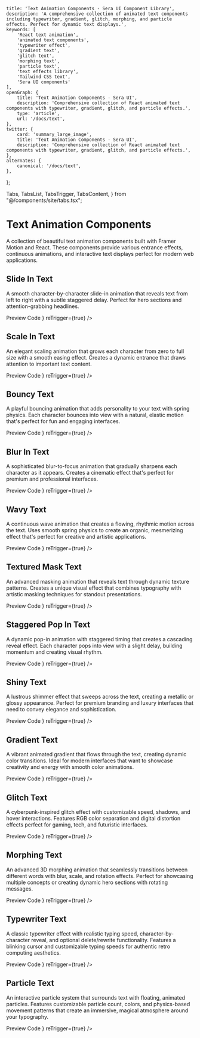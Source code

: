     title: 'Text Animation Components - Sera UI Component Library',
    description: 'A comprehensive collection of animated text components including typewriter, gradient, glitch, morphing, and particle effects. Perfect for dynamic text displays.',
    keywords: [
        'React text animation',
        'animated text components',
        'typewriter effect',
        'gradient text',
        'glitch text',
        'morphing text',
        'particle text',
        'text effects library',
        'Tailwind CSS text',
        'Sera UI components'
    ],
    openGraph: {
        title: 'Text Animation Components - Sera UI',
        description: 'Comprehensive collection of React animated text components with typewriter, gradient, glitch, and particle effects.',
        type: 'article',
        url: '/docs/text',
    },
    twitter: {
        card: 'summary_large_image',
        title: 'Text Animation Components - Sera UI',
        description: 'Comprehensive collection of React animated text components with typewriter, gradient, glitch, and particle effects.',
    },
    alternates: {
        canonical: '/docs/text',
    },
};

  Tabs,
  TabsList,
  TabsTrigger,
  TabsContent,
} from "@/components/site/tabs.tsx";



# Text Animation Components <AI dir="left"/>

A collection of beautiful text animation components built with Framer Motion and React. These components provide various entrance effects, continuous animations, and interactive text displays perfect for modern web applications.

## Slide In Text

A smooth character-by-character slide-in animation that reveals text from left to right with a subtle staggered delay. Perfect for hero sections and attention-grabbing headlines.

<Tabs defaultValue="preview" className="">
  <TabsList>
    <TabsTrigger value="preview">Preview</TabsTrigger>
    <TabsTrigger value="code">Code</TabsTrigger>
  </TabsList>
  <TabsContent value="preview">
    <ComponentRenderer component={<SlideInView />} reTrigger={true} />
  </TabsContent>
  <TabsContent value="code">
    <CodeBlock filePath="src/app/docs/text/slideIn.tsx" />
  </TabsContent>
</Tabs>



## Scale In Text

An elegant scaling animation that grows each character from zero to full size with a smooth easing effect. Creates a dynamic entrance that draws attention to important text content.

<Tabs defaultValue="preview" className="">
  <TabsList>
    <TabsTrigger value="preview">Preview</TabsTrigger>
    <TabsTrigger value="code">Code</TabsTrigger>
  </TabsList>
  <TabsContent value="preview">
    <ComponentRenderer component={<ScaleInView />} reTrigger={true} />
  </TabsContent>
  <TabsContent value="code">
    <CodeBlock filePath="src/app/docs/text/scalein.tsx" />
  </TabsContent>
</Tabs>

## Bouncy Text

A playful bouncing animation that adds personality to your text with spring physics. Each character bounces into view with a natural, elastic motion that's perfect for fun and engaging interfaces.

<Tabs defaultValue="preview" className="">
  <TabsList>
    <TabsTrigger value="preview">Preview</TabsTrigger>
    <TabsTrigger value="code">Code</TabsTrigger>
  </TabsList>
  <TabsContent value="preview">
    <ComponentRenderer component={<BouncyView />} reTrigger={true} />
  </TabsContent>
  <TabsContent value="code">
    <CodeBlock filePath="src/app/docs/text/bouncy.tsx" />
  </TabsContent>
</Tabs>


## Blur In Text

A sophisticated blur-to-focus animation that gradually sharpens each character as it appears. Creates a cinematic effect that's perfect for premium and professional interfaces.

<Tabs defaultValue="preview" className="">
  <TabsList>
    <TabsTrigger value="preview">Preview</TabsTrigger>
    <TabsTrigger value="code">Code</TabsTrigger>
  </TabsList>
  <TabsContent value="preview">
    <ComponentRenderer component={<BlurInView />} reTrigger={true} />
  </TabsContent>
  <TabsContent value="code">
    <CodeBlock filePath="src/app/docs/text/blurin.tsx" />
  </TabsContent>
</Tabs>

## Wavy Text

A continuous wave animation that creates a flowing, rhythmic motion across the text. Uses smooth spring physics to create an organic, mesmerizing effect that's perfect for creative and artistic applications.

<Tabs defaultValue="preview" className="">
  <TabsList>
    <TabsTrigger value="preview">Preview</TabsTrigger>
    <TabsTrigger value="code">Code</TabsTrigger>
  </TabsList>
  <TabsContent value="preview">
    <ComponentRenderer component={<WavyView />} reTrigger={true} />
  </TabsContent>
  <TabsContent value="code">
    <CodeBlock filePath="src/app/docs/text/wavy.tsx" />
  </TabsContent>
</Tabs>


## Textured Mask Text

An advanced masking animation that reveals text through dynamic texture patterns. Creates a unique visual effect that combines typography with artistic masking techniques for standout presentations.

<Tabs defaultValue="preview" className="">
  <TabsList>
    <TabsTrigger value="preview">Preview</TabsTrigger>
    <TabsTrigger value="code">Code</TabsTrigger>
  </TabsList>
  <TabsContent value="preview">
    <ComponentRenderer component={<TexturedMaskView />} reTrigger={true} />
  </TabsContent>
  <TabsContent value="code">
    <CodeBlock filePath="src/app/docs/text/texturedmask.tsx" />
  </TabsContent>
</Tabs>

## Staggered Pop In Text

A dynamic pop-in animation with staggered timing that creates a cascading reveal effect. Each character pops into view with a slight delay, building momentum and creating visual rhythm.

<Tabs defaultValue="preview" className="">
  <TabsList>
    <TabsTrigger value="preview">Preview</TabsTrigger>
    <TabsTrigger value="code">Code</TabsTrigger>
  </TabsList>
  <TabsContent value="preview">
    <ComponentRenderer component={<StaggeredPopInView />} reTrigger={true} />
  </TabsContent>
  <TabsContent value="code">
    <CodeBlock filePath="src/app/docs/text/staggeredpopin.tsx" />
  </TabsContent>
</Tabs>


## Shiny Text

A lustrous shimmer effect that sweeps across the text, creating a metallic or glossy appearance. Perfect for premium branding and luxury interfaces that need to convey elegance and sophistication.

<Tabs defaultValue="preview" className="">
  <TabsList>
    <TabsTrigger value="preview">Preview</TabsTrigger>
    <TabsTrigger value="code">Code</TabsTrigger>
  </TabsList>
  <TabsContent value="preview">
    <ComponentRenderer component={<ShinyView />} reTrigger={true} />
  </TabsContent>
  <TabsContent value="code">
    <CodeBlock filePath="src/app/docs/text/shiny.tsx" />
  </TabsContent>
</Tabs>

## Gradient Text

A vibrant animated gradient that flows through the text, creating dynamic color transitions. Ideal for modern interfaces that want to showcase creativity and energy with smooth color animations.

<Tabs defaultValue="preview" className="">
  <TabsList>
    <TabsTrigger value="preview">Preview</TabsTrigger>
    <TabsTrigger value="code">Code</TabsTrigger>
  </TabsList>
  <TabsContent value="preview">
    <ComponentRenderer component={<GradientView />} reTrigger={true} />
  </TabsContent>
  <TabsContent value="code">
    <CodeBlock filePath="src/app/docs/text/gradient.tsx" />
  </TabsContent>
</Tabs>

## Glitch Text

A cyberpunk-inspired glitch effect with customizable speed, shadows, and hover interactions. Features RGB color separation and digital distortion effects perfect for gaming, tech, and futuristic interfaces.

<Tabs defaultValue="preview" className="">
  <TabsList>
    <TabsTrigger value="preview">Preview</TabsTrigger>
    <TabsTrigger value="code">Code</TabsTrigger>
  </TabsList>
  <TabsContent value="preview">
    <ComponentRenderer component={<GlitchView />} reTrigger={true} />
  </TabsContent>
  <TabsContent value="code">
    <CodeBlock filePath="src/app/docs/text/glitch.tsx" />
  </TabsContent>
</Tabs>

## Morphing Text

An advanced 3D morphing animation that seamlessly transitions between different words with blur, scale, and rotation effects. Perfect for showcasing multiple concepts or creating dynamic hero sections with rotating messages.

<Tabs defaultValue="preview" className="">
  <TabsList>
    <TabsTrigger value="preview">Preview</TabsTrigger>
    <TabsTrigger value="code">Code</TabsTrigger>
  </TabsList>
  <TabsContent value="preview">
    <ComponentRenderer component={<MorphingView />} reTrigger={true} />
  </TabsContent>
  <TabsContent value="code">
    <CodeBlock filePath="src/app/docs/text/morphing.tsx" />
  </TabsContent>
</Tabs>

## Typewriter Text

A classic typewriter effect with realistic typing speed, character-by-character reveal, and optional delete/rewrite functionality. Features a blinking cursor and customizable typing speeds for authentic retro computing aesthetics.

<Tabs defaultValue="preview" className="">
  <TabsList>
    <TabsTrigger value="preview">Preview</TabsTrigger>
    <TabsTrigger value="code">Code</TabsTrigger>
  </TabsList>
  <TabsContent value="preview">
    <ComponentRenderer component={<TypewriterView />} reTrigger={true} />
  </TabsContent>
  <TabsContent value="code">
    <CodeBlock filePath="src/app/docs/text/typewriter.tsx" />
  </TabsContent>
</Tabs>


## Particle Text

An interactive particle system that surrounds text with floating, animated particles. Features customizable particle count, colors, and physics-based movement patterns that create an immersive, magical atmosphere around your typography.

<Tabs defaultValue="preview" className="">
  <TabsList>
    <TabsTrigger value="preview">Preview</TabsTrigger>
    <TabsTrigger value="code">Code</TabsTrigger>
  </TabsList>
  <TabsContent value="preview">
    <ComponentRenderer component={<ParticleView />} reTrigger={true} />
  </TabsContent>
  <TabsContent value="code">
    <CodeBlock filePath="src/app/docs/text/particle.tsx" />
  </TabsContent>
</Tabs>

